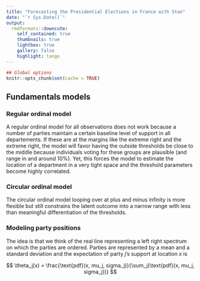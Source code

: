 ```yaml
---
title: "Forecasting the Presidential Elections in France with Stan"
date: "`r Sys.Date()`"
output:
  rmdformats::downcute:
    self_contained: true
    thumbnails: true
    lightbox: true
    gallery: false
    highlight: tango
---
```


```r
## Global options
knitr::opts_chunk$set(cache = TRUE)
```


## Fundamentals models

### Regular ordinal model

A regular ordinal model for all observations does not work because a number of parties maintain a certain baseline level of support in all departements. If these are at the margins like the extreme right and the extreme right, the model will favor having the outside thresholds be close to the middle because individuals voting for these groups are plausible (and range in and around 10\%). Yet, this forces the model to estimate the location of a department in a very tight space and the threshold parameters become highly correlated.

### Circular ordinal model

The circular ordinal model looping over at plus and minus infinity is more flexible but still constrains the latent outcome into a narrow range with less than meaningful differentiation of the thresholds.

### Modeling party positions

The idea is that we think of the real line representing a left right spectrum on which the parties are ordered. Parties are represented by a mean and a standard deviation and the expectation of party $j$'s support at location $x$ is

$$
\theta_j(x) = \frac{\text{pdf}(x, mu_j, sigma_j)}{\sum_j(\text{pdf}(x, mu_j, sigma_j))}
$$





